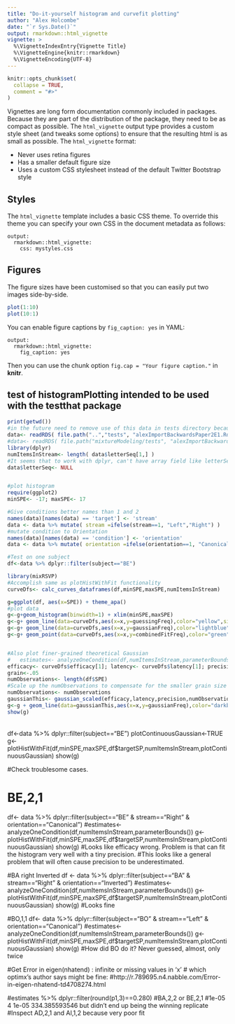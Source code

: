```yaml
---
title: "Do-it-yourself histogram and curvefit plotting"
author: "Alex Holcombe"
date: "`r Sys.Date()`"
output: rmarkdown::html_vignette
vignette: >
  %\VignetteIndexEntry{Vignette Title}
  %\VignetteEngine{knitr::rmarkdown}
  %\VignetteEncoding{UTF-8}
---
```


```r
knitr::opts_chunk$set(
  collapse = TRUE,
  comment = "#>"
)
```

Vignettes are long form documentation commonly included in packages. Because they are part of the distribution of the package, they need to be as compact as possible. The `html_vignette` output type provides a custom style sheet (and tweaks some options) to ensure that the resulting html is as small as possible. The `html_vignette` format:

- Never uses retina figures
- Has a smaller default figure size
- Uses a custom CSS stylesheet instead of the default Twitter Bootstrap style


## Styles

The `html_vignette` template includes a basic CSS theme. To override this theme you can specify your own CSS in the document metadata as follows:

    output: 
      rmarkdown::html_vignette:
        css: mystyles.css

## Figures

The figure sizes have been customised so that you can easily put two images side-by-side. 

```r
plot(1:10)
plot(10:1)
```

You can enable figure captions by `fig_caption: yes` in YAML:

    output:
      rmarkdown::html_vignette:
        fig_caption: yes

Then you can use the chunk option `fig.cap = "Your figure caption."` in **knitr**.

## test of histogramPlotting intended to be used with the testthat package


```r

print(getwd())
#in the future need to remove use of this data in tests directory because meant to be only for tests
data<- readRDS( file.path("..","tests", "alexImportBackwardsPaper2E1.Rdata") ) #.mat file been preprocessed into melted long dataframe
#data<- readRDS( file.path("mixtureModeling/tests", "alexImportBackwardsPaper2E1.Rdata") ) #.mat file been preprocessed into melted long dataframe
library(dplyr)
numItemsInStream<- length( data$letterSeq[1,] )  
#It seems that to work with dplyr, can't have array field like letterSeq
data$letterSeq<- NULL


#plot histogram
require(ggplot2)
minSPE<- -17; maxSPE<- 17

#Give conditions better names than 1 and 2
names(data)[names(data) == 'target'] <- 'stream'
data <- data %>% mutate( stream =ifelse(stream==1, "Left","Right") )
#mutate condition to Orientation
names(data)[names(data) == 'condition'] <- 'orientation'
data <- data %>% mutate( orientation =ifelse(orientation==1, "Canonical","Inverted") )

#Test on one subject
df<-data %>% dplyr::filter(subject=="BE")

library(mixRSVP)
#Accomplish same as plotHistWithFit functionality
curveDfs<- calc_curves_dataframes(df,minSPE,maxSPE,numItemsInStream)

g=ggplot(df, aes(x=SPE)) + theme_apa()
#plot data
g<-g+geom_histogram(binwidth=1) + xlim(minSPE,maxSPE)
g<-g+ geom_line(data=curveDfs,aes(x=x,y=guessingFreq),color="yellow",size=1.2)
g<-g+ geom_line(data=curveDfs,aes(x=x,y=gaussianFreq),color="lightblue",size=1.2)
g<-g+ geom_point(data=curveDfs,aes(x=x,y=combinedFitFreq),color="green",size=1.2)


#Also plot finer-grained theoretical Gaussian
#   estimates<- analyzeOneCondition(df,numItemsInStream,parameterBounds())
efficacy<- curveDfs$efficacy[1]; latency<- curveDfs$latency[1]; precision<- curveDfs$precision[1]
grain<-.05
numObservations<- length(df$SPE)
#Scale up the numObservations to compensate for the smaller grain size
numObservations<- numObservations
gaussianThis<- gaussian_scaled(efficacy,latency,precision,numObservations,minSPE,maxSPE,grain) 
g<-g + geom_line(data=gaussianThis,aes(x=x,y=gaussianFreq),color="darkblue",size=1.2)
show(g)
```


######

df<-data %>% dplyr::filter(subject=="BE")
plotContinuousGaussian<-TRUE
g<- plotHistWithFit(df,minSPE,maxSPE,df$targetSP,numItemsInStream,plotContinuousGaussian)
show(g) 

#Check troublesome cases.

# BE,2,1
df<- data %>% dplyr::filter(subject=="BE" & stream=="Right" & orientation=="Canonical") 
#estimates<- analyzeOneCondition(df,numItemsInStream,parameterBounds())
g<- plotHistWithFit(df,minSPE,maxSPE,df$targetSP,numItemsInStream,plotContinuousGaussian)
show(g) #Looks like efficacy wrong. Problem is that can fit the histogram very well with a tiny precision.
#This looks like a general problem that will often cause precision to be underestimated.

#BA right Inverted
df <- data %>% dplyr::filter(subject=="BA" & stream=="Right" & orientation=="Inverted")
#estimates<- analyzeOneCondition(df,numItemsInStream,parameterBounds())
g<- plotHistWithFit(df,minSPE,maxSPE,df$targetSP,numItemsInStream,plotContinuousGaussian)
show(g) #Looks fine

#BO,1,1
df<- data %>% dplyr::filter(subject=="BO" & stream=="Left" & orientation=="Canonical") 
#estimates<- analyzeOneCondition(df,numItemsInStream,parameterBounds())
g<- plotHistWithFit(df,minSPE,maxSPE,df$targetSP,numItemsInStream,plotContinuousGaussian)
show(g) #How did BO do it? Never guessed, almost, only twice

#Get Error in eigen(nhatend) : infinite or missing values in 'x'
# which optimx's author says might be fine:
#http://r.789695.n4.nabble.com/Error-in-eigen-nhatend-td4708274.html



#estimates %>% dplyr::filter(round(p1,3)==0.280) #BA,2,2 or BE,2,1
#1e-05  4 1e-05 334.385593546 but didn't end up being the winning replicate
#Inspect AD,2,1 and AI,1,2 because very poor fit


